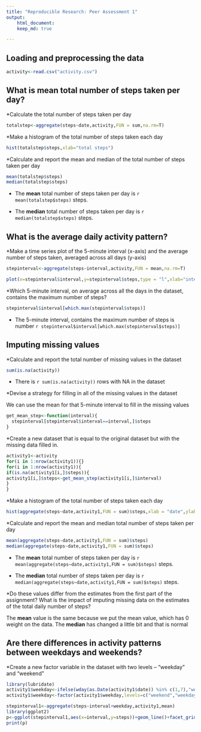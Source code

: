 ```yaml
---
title: "Reproducible Research: Peer Assessment 1"
output:
    html_document:
    keep_md: true 

---
```



## Loading and preprocessing the data
```r
activity<-read.csv("activity.csv")

```


## What is mean total number of steps taken per day?

*Calculate the total number of steps taken per day

```r
totalstep<-aggregate(steps~date,activity,FUN = sum,na.rm=T)
```

*Make a histogram of the total number of steps taken each day


```r
hist(totalstep$steps,xlab="total steps")
```

*Calculate and report the mean and median of the total number of steps taken per day

```r
mean(totalstep$steps)
median(totalstep$steps)
```

* The **mean** total number of steps taken per day is `r mean(totalstep$steps)` steps.

* The **median** total number of steps taken per day is `r median(totalstep$steps)` steps.
    


## What is the average daily activity pattern?

*Make a time series plot of the 5-minute interval (x-axis) and the average number of steps taken, averaged across all days (y-axis)

```r
stepinterval<-aggregate(steps~interval,activity,FUN = mean,na.rm=T)

plot(x=stepinterval$interval,y=stepinterval$steps,type = "l",xlab="interval",ylab="steps")
```

*Which 5-minute interval, on average across all the days in the dataset, contains the maximum number of steps?

```r
stepinterval$interval[which.max(stepinterval$steps)]
```
 * The 5-minute interval, contains the maximum number of steps is number `r stepinterval$interval[which.max(stepinterval$steps)]`
    

## Imputing missing values
*Calculate and report the total number of missing values in the dataset
```r
sum(is.na(activity))
```

* There is `r sum(is.na(activity)) ` rows with NA in the dataset

*Devise a strategy for filling in all of the missing values in the dataset

 We can use the mean for that 5-minute interval to fill in the missing values
```r
get_mean_step<-function(interval){
  stepinterval[stepinterval$interval==interval,]$steps
}
```

*Create a new dataset that is equal to the original dataset but with the missing data filled in.

```r
activity1<-activity
for(i in 1:nrow(activity1)){}
for(i in 1:nrow(activity1)){
if(is.na(activity1[i,]$steps)){
activity1[i,]$steps<-get_mean_step(activity1[i,]$interval)
}
}
```

*Make a histogram of the total number of steps taken each day

```r
hist(aggregate(steps~date,activity1,FUN = sum)$steps,xlab = "date",ylab = "steps")
```

*Calculate and report the mean and median total number of steps taken per day

```r
mean(aggregate(steps~date,activity1,FUN = sum)$steps)
median(aggregate(steps~date,activity1,FUN = sum)$steps)
```

* The **mean** total number of steps taken per day is `r mean(aggregate(steps~date,activity1,FUN = sum)$steps)` steps.

* The **median** total number of steps taken per day is `r median(aggregate(steps~date,activity1,FUN = sum)$steps)` steps.

*Do these values differ from the estimates from the first part of the assignment? What is the impact of imputing missing data on the estimates of the total daily number of steps?

 The **mean** value is the same because we put the mean value, which has 0 weight on the data. The **median** has changed a little bit and that is normal


## Are there differences in activity patterns between weekdays and weekends?

*Create a new factor variable in the dataset with two levels – “weekday” and “weekend”
```r
library(lubridate)
activity1$weekday<-ifelse(wday(as.Date(activity1$date)) %in% c(1,7),"weekend","weekday")
activity1$weekday<-factor(activity1$weekday,levels=c("weekend","weekday"))
```




```r
stepinterval1<-aggregate(steps~interval+weekday,activity1,mean)
library(ggplot2)
p<-ggplot(stepinterval1,aes(x=interval,y=steps))+geom_line()+facet_grid(weekday~.)
print(p)


```







